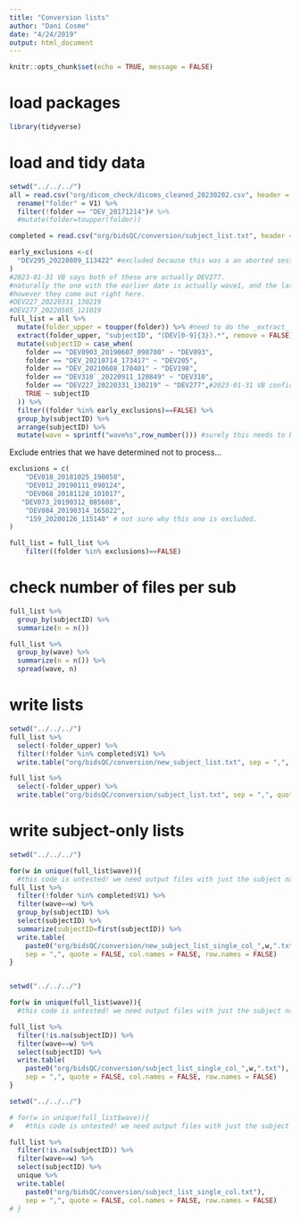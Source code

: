 ```yaml
---
title: "Conversion lists"
author: "Dani Cosme"
date: "4/24/2019"
output: html_document
---
```


```r
knitr::opts_chunk$set(echo = TRUE, message = FALSE)
```

# load packages
```r
library(tidyverse)
```

# load and tidy data
```r
setwd("../../../")
all = read.csv("org/dicom_check/dicoms_cleaned_20230202.csv", header = FALSE) %>%
  rename("folder" = V1) %>%
  filter(!folder == "DEV_20171214")# %>%
  #mutate(folder=toupper(folder))

completed = read.csv("org/bidsQC/conversion/subject_list.txt", header = FALSE)

early_exclusions <-c(
  "DEV295_20220809_113422" #excluded because this was a an aborted session replaced by a later, better one
)
#2023-01-31 VB says both of these are actually DEV277. 
#naturally the one with the earlier date is actually wave1, and the later one is wave2 (and needs to be corrected as such)
#however they come out right here.
#DEV227_20220331_130219
#DEV277_20220505_121019
full_list = all %>%
  mutate(folder_upper = toupper(folder)) %>% #need to do the _extract_ case-invariant, but still retain the case-sensitive folder names
  extract(folder_upper, "subjectID", "(DEV[0-9]{3}).*", remove = FALSE) %>%
  mutate(subjectID = case_when(
    folder == "DEV0903_20190607_090700" ~ "DEV093",
    folder == "DEV_20210714_173417" ~ "DEV205",
    folder == "DEV_20210608_170401" ~ "DEV198",
    folder == "DEV310`_20220911_120849" ~ "DEV310",
    folder == "DEV227_20220331_130219" ~ "DEV277",#2023-01-31 VB confirms this is 
    TRUE ~ subjectID
  )) %>%
  filter((folder %in% early_exclusions)==FALSE) %>%
  group_by(subjectID) %>%
  arrange(subjectID) %>%
  mutate(wave = sprintf("wave%s",row_number())) #surely this needs to be arranged in a certain way
```

Exclude entries that we have determined not to process...
```r
exclusions = c(
    "DEV018_20181025_190858",
    "DEV012_20190111_090124",
    "DEV068_20181128_101017",
   "DEV073_20190312_085608",
    "DEV084_20190314_165822",
    "159_20200126_115140" # not sure why this one is excluded.
)

full_list = full_list %>%
    filter((folder %in% exclusions)==FALSE)

```

# check number of files per sub
```r
full_list %>%
  group_by(subjectID) %>%
  summarize(n = n())

full_list %>%
  group_by(wave) %>%
  summarize(n = n()) %>%
  spread(wave, n)
```

# write lists
```r
setwd("../../../")
full_list %>%
  select(-folder_upper) %>%
  filter(!folder %in% completed$V1) %>%
  write.table("org/bidsQC/conversion/new_subject_list.txt", sep = ",", quote = FALSE, col.names = FALSE, row.names = FALSE)

full_list %>%
  select(-folder_upper) %>%
  write.table("org/bidsQC/conversion/subject_list.txt", sep = ",", quote = FALSE, col.names = FALSE, row.names = FALSE)
```
# write subject-only lists

```r

setwd("../../../")

for(w in unique(full_list$wave)){
  #this code is untested! we need output files with just the subject names in them. this is what these do.
full_list %>%
  filter(!folder %in% completed$V1) %>%
  filter(wave==w) %>%
  group_by(subjectID) %>%
  select(subjectID) %>%
  summarize(subjectID=first(subjectID)) %>%
  write.table(
    paste0("org/bidsQC/conversion/new_subject_list_single_col_",w,".txt"),
    sep = ",", quote = FALSE, col.names = FALSE, row.names = FALSE)
}



```


```r

setwd("../../../")

for(w in unique(full_list$wave)){
  #this code is untested! we need output files with just the subject names in them. this is what these do.

full_list %>%
  filter(!is.na(subjectID)) %>%
  filter(wave==w) %>%
  select(subjectID) %>%
  write.table(
    paste0("org/bidsQC/conversion/subject_list_single_col_",w,".txt"),
    sep = ",", quote = FALSE, col.names = FALSE, row.names = FALSE)
}

```




```r

setwd("../../../")

# for(w in unique(full_list$wave)){
#   #this code is untested! we need output files with just the subject names in them. this is what these do.

full_list %>%
  filter(!is.na(subjectID)) %>%
  filter(wave==w) %>%
  select(subjectID) %>%
  unique %>%
  write.table(
    paste0("org/bidsQC/conversion/subject_list_single_col.txt"),
    sep = ",", quote = FALSE, col.names = FALSE, row.names = FALSE)
# }

```

